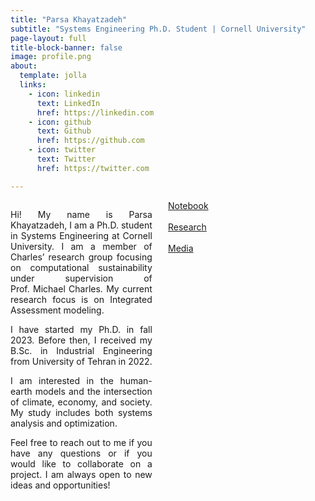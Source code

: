 ```yaml
---
title: "Parsa Khayatzadeh"
subtitle: "Systems Engineering Ph.D. Student | Cornell University" 
page-layout: full
title-block-banner: false
image: profile.png
about:
  template: jolla
  links:
    - icon: linkedin
      text: LinkedIn
      href: https://linkedin.com
    - icon: github
      text: Github
      href: https://github.com
    - icon: twitter
      text: Twitter
      href: https://twitter.com

---
```

::: {style="text-align: justify; width: 45%; float: left; margin-right: 5%;"}
Hi! My name is Parsa Khayatzadeh, I am a Ph.D. student in Systems Engineering at Cornell University. I am a member of Charles' research group focusing on computational sustainability under supervision of Prof. Michael Charles. My current research focus is on Integrated Assessment modeling.

I have started my Ph.D. in fall 2023. Before then, I received my B.Sc. in Industrial Engineering from University of Tehran in 2022.

I am interested in the human-earth models and the intersection of climate, economy, and society. My study includes both systems analysis and optimization.

Feel free to reach out to me if you have any questions or if you would like to collaborate on a project. I am always open to new ideas and opportunities!

:::


:::{.container}

[Notebook](notebook.qmd){.btn .btn-light .btn-block}\
\
[Research](research.qmd){.btn .btn-light}\
\
[Media](media.qmd){.btn .btn-light}
:::
